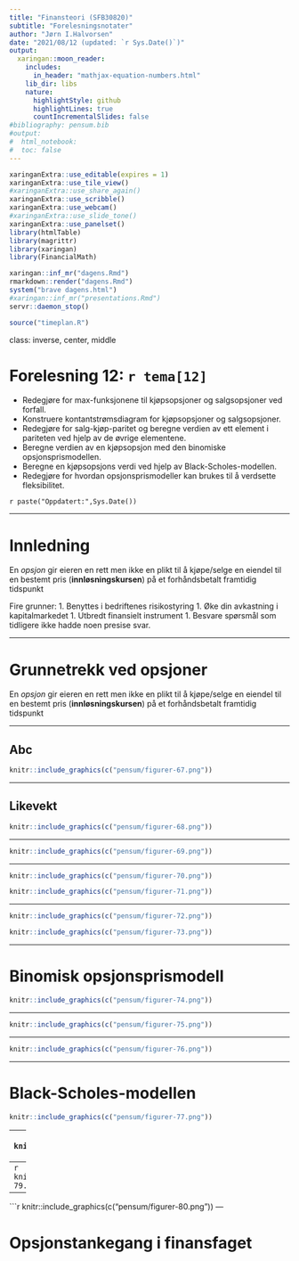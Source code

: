 ```yaml
---
title: "Finansteori (SFB30820)"
subtitle: "Forelesningsnotater"
author: "Jørn I.Halvorsen"
date: "2021/08/12 (updated: `r Sys.Date()`)"
output:
  xaringan::moon_reader:
    includes:
      in_header: "mathjax-equation-numbers.html"
    lib_dir: libs
    nature:
      highlightStyle: github
      highlightLines: true
      countIncrementalSlides: false
#bibliography: pensum.bib
#output: 
#  html_notebook:
#  toc: false
---
```


```r
xaringanExtra::use_editable(expires = 1)
xaringanExtra::use_tile_view()
#xaringanExtra::use_share_again()
xaringanExtra::use_scribble()
xaringanExtra::use_webcam()
#xaringanExtra::use_slide_tone()
xaringanExtra::use_panelset()
library(htmlTable)
library(magrittr)
library(xaringan)
library(FinancialMath)
```

```r
xaringan::inf_mr("dagens.Rmd")
rmarkdown::render("dagens.Rmd")
system("brave dagens.html")
#xaringan::inf_mr("presentations.Rmd")
servr::daemon_stop()
```

```r
source("timeplan.R")
```

class: inverse, center, middle

# Forelesning 12: `r tema[12]`

- Redegjøre for max-funksjonene til kjøpsopsjoner og salgsopsjoner ved forfall.
- Konstruere kontantstrømsdiagram for kjøpsopsjoner og salgsopsjoner.
- Redegjøre for salg-kjøp-paritet og beregne verdien av ett element i pariteten ved hjelp av de øvrige elementene.
- Beregne verdien av en kjøpsopsjon med den binomiske opsjonsprismodellen.
- Beregne en kjøpsopsjons verdi ved hjelp av Black-Scholes-modellen.
- Redegjøre for hvordan opsjonsprismodeller kan brukes til å verdsette fleksibilitet.

`r paste("Oppdatert:",Sys.Date())`

---

# Innledning

En *opsjon* gir eieren en rett men ikke en plikt til å kjøpe/selge en eiendel til en bestemt pris (**innløsningskursen**) på et forhåndsbetalt framtidig tidspunkt

Fire grunner:
1. Benyttes i bedriftenes risikostyring 
1. Øke din avkastning i kapitalmarkedet
1. Utbredt finansielt instrument
1. Besvare spørsmål som tidligere ikke hadde noen presise svar.

---

# Grunnetrekk ved opsjoner

En *opsjon* gir eieren en rett men ikke en plikt til å kjøpe/selge en eiendel til en bestemt pris (**innløsningskursen**) på et forhåndsbetalt framtidig tidspunkt

---

## Abc 

```r
knitr::include_graphics(c("pensum/figurer-67.png"))
```
---

## Likevekt

```r
knitr::include_graphics(c("pensum/figurer-68.png"))
```
---


```r
knitr::include_graphics(c("pensum/figurer-69.png"))
```
---

```r
knitr::include_graphics(c("pensum/figurer-70.png"))
```
```r
knitr::include_graphics(c("pensum/figurer-71.png"))
```
---

```r
knitr::include_graphics(c("pensum/figurer-72.png"))
```
```r
knitr::include_graphics(c("pensum/figurer-73.png"))
```
---

# Binomisk opsjonsprismodell

```r
knitr::include_graphics(c("pensum/figurer-74.png"))
```
---

```r
knitr::include_graphics(c("pensum/figurer-75.png"))
```
---

```r
knitr::include_graphics(c("pensum/figurer-76.png"))
```
---

# Black-Scholes-modellen

```r
knitr::include_graphics(c("pensum/figurer-77.png"))
```
---
```r
knitr::include_graphics(c("pensum/figurer-78.png"))
```
---
```r
knitr::include_graphics(c("pensum/figurer-79.png"))
```
---
```r
knitr::include_graphics(c("pensum/figurer-80.png"))
---

# Opsjonstankegang i finansfaget




